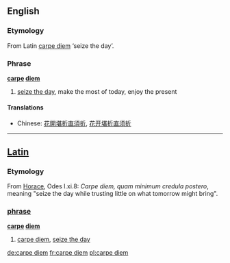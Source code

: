 ==English==
===Etymology===
From Latin [[carpe diem#Latin|carpe diem]] ‘seize the day’.

===Phrase===
'''[[carpe]] [[diem]]'''
# [[seize the day]], make the most of today, enjoy the present

====Translations====
{{top}}
*Chinese: [[花開堪折直須折]], [[花开堪折直须折]]
{{mid}}
{{bottom}}

----

== [[Latin]] ==

=== Etymology ===
From [[Horace]], Odes I.xi.8: ''Carpe diem, quam minimum credula postero'', meaning "seize the day while trusting little on what tomorrow might bring".

=== [[phrase]] ===
'''[[carpe]] [[diem]]'''

# [[carpe diem#English|carpe diem]], [[seize the day]]


[[de:carpe diem]]
[[fr:carpe diem]]
[[pl:carpe diem]]